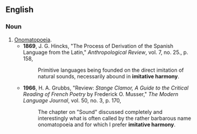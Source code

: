 ==English==

===Noun===
{{en-noun|sg=[[imitative]] [[harmony]]|imitative harmonies}}

#[[onomatopoeia|Onomatopoeia]].
#*'''1869''', J. G. Hincks, "The Process of Derivation of the Spanish Language from the Latin," ''Anthropological Review'', vol. 7, no. 25., p. 158,
#*:Primitive languages being founded on the direct imitation of natural sounds, necessarily abound in '''imitative harmony'''.
#*'''1966''', H. A. Grubbs, "Review: ''Stange Clamor, A Guide to the Critical Reading of French Poetry'' by Frederick O. Musser," ''The Modern Language Journal'', vol. 50, no. 3, p. 170,
#*:The chapter on "Sound" discussed completely and interestingly what is often called by the rather barbarous name onomatopoeia and for which I prefer '''imitative harmony'''.
